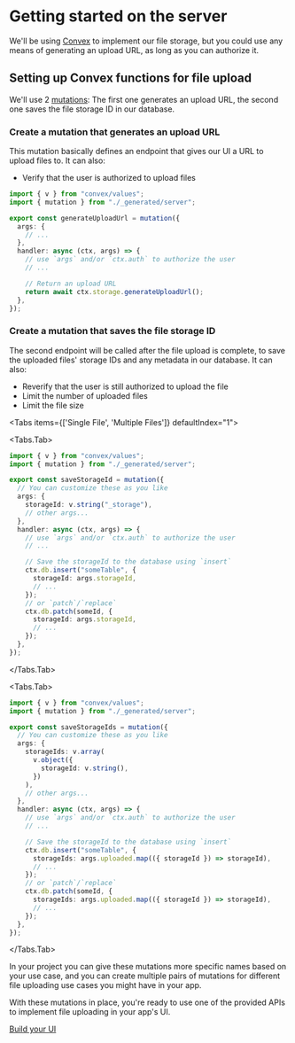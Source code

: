 
# Getting started on the server

We'll be using [Convex](https://convex.dev) to implement our file storage, but
you could use any means of generating an upload URL, as long as you can
authorize it.

## Setting up Convex functions for file upload

We'll use 2 [mutations](https://docs.convex.dev/functions/mutation-functions):
The first one generates an upload URL, the second one saves the file storage ID
in our database.

<Steps>

### Create a mutation that generates an upload URL

This mutation basically defines an endpoint that gives our UI a URL to upload
files to. It can also:

- Verify that the user is authorized to upload files

```ts filename="convex/files.ts"
import { v } from "convex/values";
import { mutation } from "./_generated/server";

export const generateUploadUrl = mutation({
  args: {
    // ...
  },
  handler: async (ctx, args) => {
    // use `args` and/or `ctx.auth` to authorize the user
    // ...

    // Return an upload URL
    return await ctx.storage.generateUploadUrl();
  },
});
```

### Create a mutation that saves the file storage ID

The second endpoint will be called after the file upload is complete, to save
the uploaded files' storage IDs and any metadata in our database. It can also:

- Reverify that the user is still authorized to upload the file
- Limit the number of uploaded files
- Limit the file size

<Tabs items={['Single File', 'Multiple Files']} defaultIndex="1">

<Tabs.Tab>

```ts filename="convex/files.ts"
import { v } from "convex/values";
import { mutation } from "./_generated/server";

export const saveStorageId = mutation({
  // You can customize these as you like
  args: {
    storageId: v.string("_storage"),
    // other args...
  },
  handler: async (ctx, args) => {
    // use `args` and/or `ctx.auth` to authorize the user
    // ...

    // Save the storageId to the database using `insert`
    ctx.db.insert("someTable", {
      storageId: args.storageId,
      // ...
    });
    // or `patch`/`replace`
    ctx.db.patch(someId, {
      storageId: args.storageId,
      // ...
    });
  },
});
```

</Tabs.Tab>

<Tabs.Tab>

```ts filename="convex/files.ts"
import { v } from "convex/values";
import { mutation } from "./_generated/server";

export const saveStorageIds = mutation({
  // You can customize these as you like
  args: {
    storageIds: v.array(
      v.object({
        storageId: v.string(),
      })
    ),
    // other args...
  },
  handler: async (ctx, args) => {
    // use `args` and/or `ctx.auth` to authorize the user
    // ...

    // Save the storageId to the database using `insert`
    ctx.db.insert("someTable", {
      storageIds: args.uploaded.map(({ storageId }) => storageId),
      // ...
    });
    // or `patch`/`replace`
    ctx.db.patch(someId, {
      storageIds: args.uploaded.map(({ storageId }) => storageId),
      // ...
    });
  },
});
```

</Tabs.Tab>

</Tabs>

</Steps>

In your project you can give these mutations more specific names based on your
use case, and you can create multiple pairs of mutations for different file
uploading use cases you might have in your app.

With these mutations in place, you're ready to use one of the provided APIs to
implement file uploading in your app's UI.

[Build your UI](/getting-started#build-your-ui)
